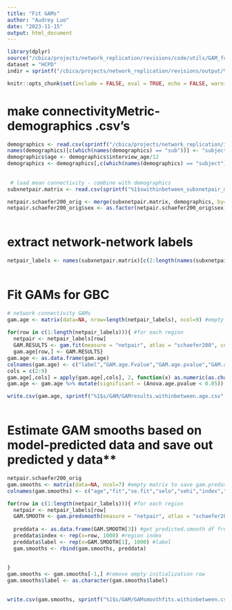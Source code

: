 ```yaml
---
title: "Fit GAMs"
author: "Audrey Luo"
date: "2023-11-15"
output: html_document
---
```

 

```r

library(dplyr)
source("/cbica/projects/network_replication/revisions/code/utils/GAM_functions_revisions.R")
dataset = "HCPD"
indir = sprintf("/cbica/projects/network_replication/revisions/output/%1$s/withinbetween/", dataset)

knitr::opts_chunk$set(include = FALSE, eval = TRUE, echo = FALSE, warning = FALSE, message = FALSE) 
```
 
 
 
# make connectivityMetric-demographics .csv's
```r

demographics <- read.csv(sprintf("/cbica/projects/network_replication/input/%1$s/sample_selection/%1$s_demographics_finalsample_20221226.csv", dataset))
names(demographics)[c(which(names(demographics) == "sub"))] <- "subject"
demographics$age <- demographics$interview_age/12
demographics <- demographics[,c(which(names(demographics) == "subject"), which(names(demographics) == "sex"), which(names(demographics)=="age"), which(names(demographics) =="meanFD_avgSes"))] 
 
 
 # load mean connectivity - combine with demographics
subxnetpair.matrix <- read.csv(sprintf("%1$swithinbetween_subxnetpair_matrix_schaefer200x7_orig.csv", indir))

netpair.schaefer200_orig <- merge(subxnetpair.matrix, demographics, by="subject")
netpair.schaefer200_orig$sex <- as.factor(netpair.schaefer200_orig$sex)
 
```
  
 
# extract network-network labels 
```r
netpair_labels <- names(subxnetpair.matrix)[c(2:length(names(subxnetpair.matrix)))]
 
```  


# Fit GAMs for GBC 
```r
 
# network connectivity GAMs 
gam.age <- matrix(data=NA, nrow=length(netpair_labels), ncol=9) #empty matrix to save gam.fit output to
 
for(row in c(1:length(netpair_labels))){ #for each region
  netpair <- netpair_labels[row] 
  GAM.RESULTS <- gam.fit(measure = "netpair", atlas = "schaefer200", conn_type = "orig", region = netpair, smooth_var = "age", covariates = "sex + meanFD_avgSes") #run the gam.fit function
  gam.age[row,] <- GAM.RESULTS}
gam.age <- as.data.frame(gam.age)
colnames(gam.age) <- c("label","GAM.age.Fvalue","GAM.age.pvalue","GAM.age.AdjRsq","Anova.age.pvalue","age.onsetchange","age.peakchange","maxage.BNC.increase","age.maturation" )
cols = c(2:9)    
gam.age[,cols] = apply(gam.age[,cols], 2, function(x) as.numeric(as.character(x)))
gam.age <- gam.age %>% mutate(significant = (Anova.age.pvalue < 0.05))

write.csv(gam.age, sprintf("%1$s/GAM/GAMresults.withinbetween.age.csv", indir), row.names = F, quote = F)
     
```

   

# Estimate GAM smooths based on model-predicted data and save out predicted y data**   
```r

netpair.schaefer200_orig
gam.smooths <- matrix(data=NA, ncol=7) #empty matrix to save gam.predsmooth fits to
colnames(gam.smooths) <- c("age","fit","se.fit","selo","sehi","index","label")

for(row in c(1:length(netpair_labels))){ #for each region
  netpair <- netpair_labels[row] 
  GAM.SMOOTH <- gam.predsmooth(measure = "netpair", atlas = "schaefer200", conn_type = "orig", region = netpair, smooth_var = "age", covariates = "sex + meanFD_avgSes") #run the gam.predsmooth function
  
  preddata <- as.data.frame(GAM.SMOOTH[3]) #get predicted.smooth df from function output
  preddata$index <- rep(x=row, 1000) #region index
  preddata$label <- rep(x=GAM.SMOOTH[1], 1000) #label
  gam.smooths <- rbind(gam.smooths, preddata)
  
  
}
gam.smooths <- gam.smooths[-1,] #remove empty initialization row
gam.smooths$label <- as.character(gam.smooths$label)

 
write.csv(gam.smooths, sprintf("%1$s/GAM/GAMsmoothfits.withinbetween.csv", indir), row.names = F, quote = F)

 
```
   

